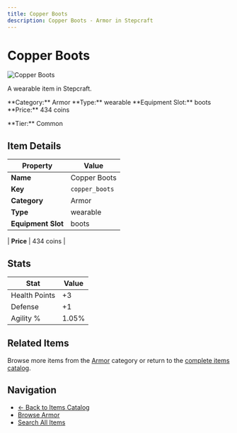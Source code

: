 ```yaml
---
title: Copper Boots
description: Copper Boots - Armor in Stepcraft
---
```


# Copper Boots

<div className="flex items-start gap-6 mb-8">
  <div className="flex-shrink-0">
    <img src="/assets/resources/smithing/copper_boots.png" alt="Copper Boots" className="w-24 h-24 border rounded-lg" />
  </div>
  <div className="flex-1">
    <div className="space-y-2">
      <p className="text-lg text-muted-foreground">A wearable item in Stepcraft.</p>
      <div className="flex flex-wrap gap-4 text-sm">
        <span className="px-2 py-1 bg-blue-100 dark:bg-blue-900 rounded-md">
          **Category:** Armor
        </span>
        <span className="px-2 py-1 bg-green-100 dark:bg-green-900 rounded-md">
          **Type:** wearable
        </span>
        <span className="px-2 py-1 bg-purple-100 dark:bg-purple-900 rounded-md">
          **Equipment Slot:** boots
        </span>
        <span className="px-2 py-1 bg-yellow-100 dark:bg-yellow-900 rounded-md">
          **Price:** 434 coins
        </span>
      </div>
      <p className="text-sm font-medium">**Tier:** Common</p>
    </div>
  </div>
</div>

## Item Details

| Property | Value |
|----------|-------|
| **Name** | Copper Boots |
| **Key** | `copper_boots` |
| **Category** | Armor |
| **Type** | wearable |
| **Equipment Slot** | boots |

| **Price** | 434 coins |


## Stats

| Stat | Value |
|------|-------|
| Health Points | +3 |
| Defense | +1 |
| Agility % | 1.05% |

## Related Items

Browse more items from the [Armor](/items#armor) category or return to the [complete items catalog](/items).

## Navigation

- [← Back to Items Catalog](/items)
- [Browse Armor](/items#armor)
- [Search All Items](/items)
